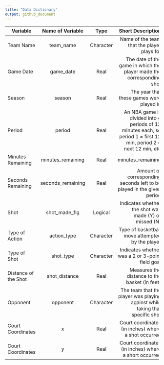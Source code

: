 ```yaml
---
title: "Data Dictionary"
output: github_document
---
```


| Variable             | Name of Variable | Type      | Short Description |
|----------------------|:----------------:|:---------:|------------------:|
| Team Name            | team_name        | Character | Name of the team that the player plays for |
| Game Date            | game_date        | Real      | The date of the game in which the player made the corresponding shot |
| Season               | season           | Real      | The year that these games were played in |
| Period               | period           | Real      | An NBA game is divided into 4 periods of 12 minutes each, so period 1 = first 12 min, period 2 = next 12 min, etc |
| Minutes Remaining    | minutes_remaining| Real      | minutes_remaining | Amount of time (in minutes) left to be played in the given | period
| Seconds Remaining    | seconds_remaining| Real      | Amount of corresponding seconds left to be played in the given period |
| Shot                 | shot_made_flg    | Logical   | Indicates whether the shot was made (Y) or missed (N) |
| Type of Action       | action_type      | Character | Type of basketball move attempted by the player |
| Type of Shot         | shot_type        | Character | Indicates whether was a 2 or 3-point field goal |
| Distance of the Shot | shot_distance    | Real      | Measures the distance to the basket (in feet) |
| Opponent             | opponent         | Character | The team that the player was playing against while taking that specific shot |
| Court Coordinates    | x                | Real      | Court coordinates (in inches) where a shot occurred |
| Court Coordinates    | y                | Real      | Court coordinates (in inches) where a short occurred |


